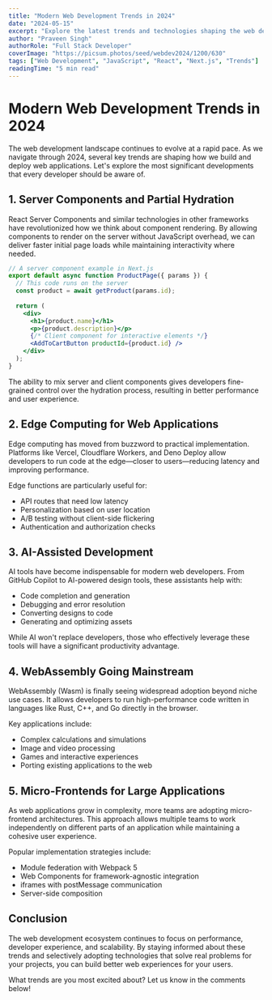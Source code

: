 ```yaml
---
title: "Modern Web Development Trends in 2024"
date: "2024-05-15"
excerpt: "Explore the latest trends and technologies shaping the web development landscape in 2024."
author: "Praveen Singh"
authorRole: "Full Stack Developer"
coverImage: "https://picsum.photos/seed/webdev2024/1200/630"
tags: ["Web Development", "JavaScript", "React", "Next.js", "Trends"]
readingTime: "5 min read"
---
```


# Modern Web Development Trends in 2024

The web development landscape continues to evolve at a rapid pace. As we navigate through 2024, several key trends are shaping how we build and deploy web applications. Let's explore the most significant developments that every developer should be aware of.

## 1. Server Components and Partial Hydration

React Server Components and similar technologies in other frameworks have revolutionized how we think about component rendering. By allowing components to render on the server without JavaScript overhead, we can deliver faster initial page loads while maintaining interactivity where needed.

```jsx
// A server component example in Next.js
export default async function ProductPage({ params }) {
  // This code runs on the server
  const product = await getProduct(params.id);
  
  return (
    <div>
      <h1>{product.name}</h1>
      <p>{product.description}</p>
      {/* Client component for interactive elements */}
      <AddToCartButton productId={product.id} />
    </div>
  );
}
```

The ability to mix server and client components gives developers fine-grained control over the hydration process, resulting in better performance and user experience.

## 2. Edge Computing for Web Applications

Edge computing has moved from buzzword to practical implementation. Platforms like Vercel, Cloudflare Workers, and Deno Deploy allow developers to run code at the edge—closer to users—reducing latency and improving performance.

Edge functions are particularly useful for:
- API routes that need low latency
- Personalization based on user location
- A/B testing without client-side flickering
- Authentication and authorization checks

## 3. AI-Assisted Development

AI tools have become indispensable for modern web developers. From GitHub Copilot to AI-powered design tools, these assistants help with:

- Code completion and generation
- Debugging and error resolution
- Converting designs to code
- Generating and optimizing assets

While AI won't replace developers, those who effectively leverage these tools will have a significant productivity advantage.

## 4. WebAssembly Going Mainstream

WebAssembly (Wasm) is finally seeing widespread adoption beyond niche use cases. It allows developers to run high-performance code written in languages like Rust, C++, and Go directly in the browser.

Key applications include:
- Complex calculations and simulations
- Image and video processing
- Games and interactive experiences
- Porting existing applications to the web

## 5. Micro-Frontends for Large Applications

As web applications grow in complexity, more teams are adopting micro-frontend architectures. This approach allows multiple teams to work independently on different parts of an application while maintaining a cohesive user experience.

Popular implementation strategies include:
- Module federation with Webpack 5
- Web Components for framework-agnostic integration
- iframes with postMessage communication
- Server-side composition

## Conclusion

The web development ecosystem continues to focus on performance, developer experience, and scalability. By staying informed about these trends and selectively adopting technologies that solve real problems for your projects, you can build better web experiences for your users.

What trends are you most excited about? Let us know in the comments below!
